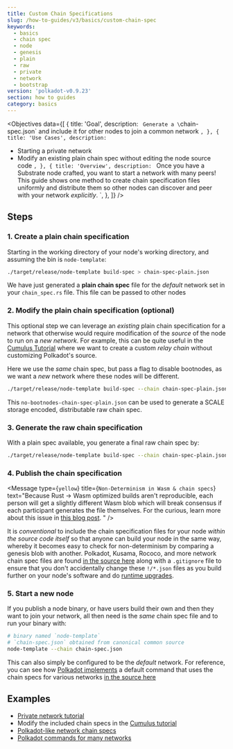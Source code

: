 ```yaml
---
title: Custom Chain Specifications
slug: /how-to-guides/v3/basics/custom-chain-spec
keywords:
  - basics
  - chain spec
  - node
  - genesis
  - plain
  - raw
  - private
  - network
  - bootstrap
version: 'polkadot-v0.9.23'
section: how to guides
category: basics
---
```


<Objectives
  data={[
    {
      title: 'Goal',
      description: `
Generate a \`chain-spec.json\` and include it for other nodes to join a common network
      `,
    },
    {
      title: 'Use Cases',
      description: `
- Starting a private network
- Modify an existing plain chain spec without editing the node source code
      `,
    },
    {
      title: 'Overview',
      description: `
Once you have a Substrate node crafted, you want to start a network with many peers!
This guide shows one method to create chain specification files uniformly and distribute them so other nodes can discover and peer with your network _explicitly_.
      `,
    },
  ]}
/>

## Steps

### 1. Create a plain chain specification

Starting in the working directory of your node's working directory, and assuming the bin is `node-template`:

```bash
./target/release/node-template build-spec > chain-spec-plain.json
```

We have just generated a **plain chain spec** file for the _default_ network set in your
`chain_spec.rs` file. This file can be passed to other nodes

### 2. Modify the plain chain specification (optional)

This optional step we can leverage an _existing_ plain chain specification for a network that otherwise would require modification of the _source_ of the node to run on a _new network_.
For example, this can be quite useful in the [Cumulus Tutorial](/tutorials/v3/cumulus/start-relay) where we want to create a custom _relay chain_ without customizing Polkadot's source.

Here we use the _same_ chain spec, but pass a flag to disable bootnodes, as we want a _new_ network where these nodes will be different.

```bash
./target/release/node-template build-spec --chain chain-spec-plain.json --raw --disable-default-bootnode > no-bootnodes-chain-spec-plain.json
```

This `no-bootnodes-chain-spec-plain.json` can be used to generate a SCALE storage encoded, distributable raw chain spec.

### 3. Generate the raw chain specification

With a plain spec available, you generate a final raw chain spec by:

```bash
./target/release/node-template build-spec --chain chain-spec-plain.json --raw > chain-spec.json
```

### 4. Publish the chain specification

<Message
  type={`yellow`}
  title={`Non-Determinism in Wasm & chain specs`}
  text="Because Rust -> Wasm optimized builds aren't reproducible, each person will get a slightly
    different Wasm blob which will break consensus if each participant generates the file themselves.
    For the curious, learn more about this issue in
    [this blog post](https://dev.to/gnunicorn/hunting-down-a-non-determinism-bug-in-our-rust-wasm-build-4fk1).
    "
/>

It is _conventional_ to include the chain specification files for your node _within the source code itself_ so that anyone can build your node in the same way, whereby it becomes easy to check for non-determinism by comparing a genesis blob with another.
Polkadot, Kusama, Rococo, and more network chain spec files are found [in the source here](https://github.com/paritytech/polkadot/tree/master/node/service/res) along with a `.gitignore` file to ensure that you don't accidentally change these `!/*.json` files as you build further on your node's software and do [runtime upgrades](/tutorials/v3/forkless-upgrades).

### 5. Start a new node

If you publish a node binary, or have users build their own and then they want to join your network, all then need is the _same_ chain spec file and to run your binary with:

```bash
# binary named `node-template`
# `chain-spec.json` obtained from canonical common source
node-template --chain chain-spec.json
```

This can also simply be configured to be the _default_ network.
For reference, you can see how [Polkadot implements](https://github.com/paritytech/polkadot/commits/master/cli/src/command.rs) a default command that uses the chain specs for various networks [in the source here](https://github.com/paritytech/polkadot/tree/master/node/service/res)

## Examples

- [Private network tutorial](/tutorials/v3/private-network#add-keys-to-keystore)
- Modify the included chain specs in the [Cumulus tutorial](/tutorials/v3/cumulus/start-relay)
- [Polkadot-like network chain specs](https://github.com/paritytech/polkadot/tree/master/node/service/res)
- [Polkadot commands for many networks](https://github.com/paritytech/polkadot/commits/master/cli/src/command.rs)
